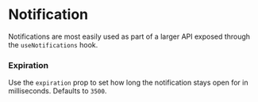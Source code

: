 
# Notification

Notifications are most easily used as part of a larger API exposed through the `useNotifications` hook.

<Canvas>
    <Story id="components-notification--basic" />
</Canvas>

### Expiration

Use the `expiration` prop to set how long the notification stays open for in milliseconds. Defaults to `3500`.

<Canvas>
    <Story id="components-notification--expiration" />
</Canvas>

